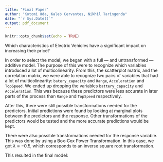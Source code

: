 ```yaml
---
title: "Final Paper"
author: "Kotomi Oda, Kaleb Cervantes, Nikhil Taringonda"
date: "`r Sys.Date()`"
output: pdf_document
---
```


```r
knitr::opts_chunk$set(echo = TRUE)
```

<!-- Research Question -->
<!-- Incorporate into introduction? -->
Which characteristics of Electric Vehicles have a significant impact on increasing their price?

<!-- Mention data cleaning and why a large portion of the data was removed? -->
<!-- Description of data? -->

In order to select the model, we began with a full --- and untransformed --- additive model. The purpose of this were to recognize which variables introduced a lot of multicolinearity. From this, the scatterplot matrix, and the correlation matrix, we were able to recognize two pairs of variables that had a lot of multicolinearity: `batery_capacity` and `Range`, `Acceleration` and `TopSpeed`.
<!-- Mention something about VIF with those here -->
We ended up dropping the variables `battery_capacity` and `Acceleration`. This was because these predictors were less accurate in later parts of the process than `Range` and `TopSpeed` respectively.

After this, there were still possible transformations needed for the predictors. Initial predictions were found by looking at marginal plots between the predictors and the response. Other transformations of the predictors would be tested and the more accurate predictions would be kept.

There were also possible transformations needed for the response variable. This was done by using a Box-Cox Power Transformation. In this case, we got $\lambda \approx -0.5$, which corresponds to an inverse square root transformation.

<!-- Explain reduction step here, I might add some r output but im not sure yet -->

This resulted in the final model:

<!-- This will render correctly if knitted to pdf -->
\begin{align*}
\frac{1}{\sqrt{\texttt{PriceinUK}}} &= \beta_0 \\
&+ \beta_1 \ln \texttt{Range} \\
&+ \beta_2 \texttt{TopSpeed} \\
&+ \beta_3 \texttt{TopSpeed}^2 \\
&+ \beta_4 \texttt{Efficiency} \\
&+ \beta_5 \texttt{Efficiency}^2 \\
&+ \epsilon
\end{align*}